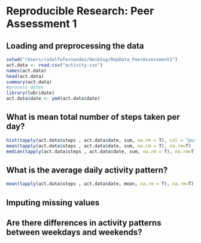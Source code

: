 # Reproducible Research: Peer Assessment 1


## Loading and preprocessing the data

```r
setwd("/Users/rodolfofernandez/Desktop/RepData_PeerAssessment1")
act.data <- read.csv("activity.csv")
names(act.data)
head(act.data)
summary(act.data)
#process dates
library(lubridate)   
act.data$date <- ymd(act.data$date)
```
## What is mean total number of steps taken per day?
```r
hist(tapply(act.data$steps , act.data$date, sum, na.rm = T), col = "purple", xlab="Total steps per day", main = "Hist of total steps per day")
mean(tapply(act.data$steps , act.data$date, sum, na.rm = T), na.rm=T)
median(tapply(act.data$steps , act.data$date, sum, na.rm = T), na.rm=T)
```
## What is the average daily activity pattern?
```r
mean(tapply(act.data$steps , act.data$date, mean, na.rm = T), na.rm=T)
```
## Imputing missing values



## Are there differences in activity patterns between weekdays and weekends?
